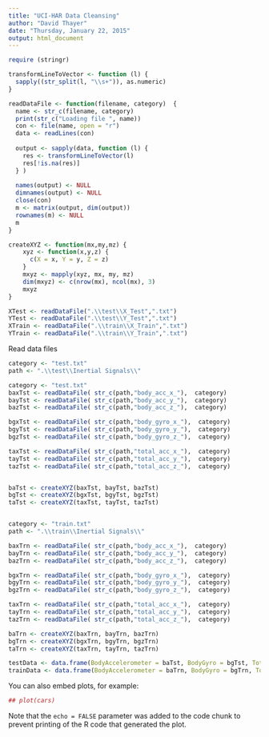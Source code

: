 ```yaml
---
title: "UCI-HAR Data Cleansing"
author: "David Thayer"
date: "Thursday, January 22, 2015"
output: html_document
---
```

```r
require (stringr)

transformLineToVector <- function (l) {
  sapply((str_split(l, "\\s+")), as.numeric)
}

readDataFile <- function(filename, category)  {
  name <- str_c(filename, category)
  print(str_c("Loading file ", name))
  con <- file(name, open = "r")
  data <- readLines(con)
  
  output <- sapply(data, function (l) { 
    res <- transformLineToVector(l)
    res[!is.na(res)]
  } )
  
  names(output) <- NULL
  dimnames(output) <- NULL
  close(con)
  m <- matrix(output, dim(output))
  rownames(m) <- NULL
  m
}

createXYZ <- function(mx,my,mz) {
    xyz <- function(x,y,z) { 
      c(X = x, Y = y, Z = z) 
    }
    mxyz <- mapply(xyz, mx, my, mz)
    dim(mxyz) <- c(nrow(mx), ncol(mx), 3)
    mxyz
}

```

```r

XTest <- readDataFile(".\\test\\X_Test",".txt")
YTest <- readDataFile(".\\test\\Y_Test",".txt")
XTrain <- readDataFile(".\\train\\X_Train",".txt")
YTrain <- readDataFile(".\\train\\Y_Train",".txt")

```
Read data files

```r

category <- "test.txt"
path <- ".\\test\\Inertial Signals\\"

category <- "test.txt"
baxTst <- readDataFile( str_c(path,"body_acc_x_"),  category)
bayTst <- readDataFile( str_c(path,"body_acc_y_"),  category)
bazTst <- readDataFile( str_c(path,"body_acc_z_"),  category)

bgxTst <- readDataFile( str_c(path,"body_gyro_x_"),  category)
bgyTst <- readDataFile( str_c(path,"body_gyro_y_"),  category)
bgzTst <- readDataFile( str_c(path,"body_gyro_z_"),  category)

taxTst <- readDataFile( str_c(path,"total_acc_x_"),  category)
tayTst <- readDataFile( str_c(path,"total_acc_y_"),  category)
tazTst <- readDataFile( str_c(path,"total_acc_z_"),  category)


baTst <- createXYZ(baxTst, bayTst, bazTst)
bgTst <- createXYZ(bgxTst, bgyTst, bgzTst)
taTst <- createXYZ(taxTst, tayTst, tazTst)


category <- "train.txt"
path <- ".\\train\\Inertial Signals\\"

baxTrn <- readDataFile( str_c(path,"body_acc_x_"),  category)
bayTrn <- readDataFile( str_c(path,"body_acc_y_"),  category)
bazTrn <- readDataFile( str_c(path,"body_acc_z_"),  category)

bgxTrn <- readDataFile( str_c(path,"body_gyro_x_"),  category)
bgyTrn <- readDataFile( str_c(path,"body_gyro_y_"),  category)
bgzTrn <- readDataFile( str_c(path,"body_gyro_z_"),  category)

taxTrn <- readDataFile( str_c(path,"total_acc_x_"),  category)
tayTrn <- readDataFile( str_c(path,"total_acc_y_"),  category)
tazTrn <- readDataFile( str_c(path,"total_acc_z_"),  category)

baTrn <- createXYZ(baxTrn, bayTrn, bazTrn)
bgTrn <- createXYZ(bgxTrn, bgyTrn, bgzTrn)
taTrn <- createXYZ(taxTrn, tayTrn, tazTrn)

testData <- data.frame(BodyAccelerometer = baTst, BodyGyro = bgTst, TotalAccelerometer = taTst, stringsAsFactors = FALSE)
trainData <- data.frame(BodyAccelerometer = baTrn, BodyGyro = bgTrn, TotalAccelerometer = taTrn, stringsAsFactors = FALSE)

```

You can also embed plots, for example:

```r
## plot(cars)
```

Note that the `echo = FALSE` parameter was added to the code chunk to prevent printing of the R code that generated the plot.
